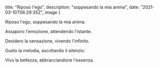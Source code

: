 
  title: "Riposo l'ego",
  description: "soppesando la mia anima",
  date: "2021-03-10T06:29:35Z",
  image
}




Riposo l'ego, soppesando la mia anima.

Assaporo l'emozione, attendendo l'istante.

Desidero la sensazione, vivendo l'infinito.

Gusto la melodia, ascoltando il silenzio.

Vivo la bellezza, abbracciandone l'essenza.
